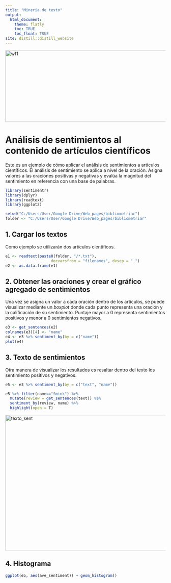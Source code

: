 ---
title: "Mineria de texto"
output: 
  html_document:
    theme: flatly
    toc: TRUE
    toc_float: TRUE
site: distill::distill_website
---

<img src="C:/Users/User/Google Drive/Web_pages/bibliometriar/wf_mineria.png" alt="wf1" title="wf1" width="640" height="225" />

# Análisis de sentimientos al contenido de artículos científicos

Este es un ejemplo de cómo aplicar el análisis de sentimientos a artículos científicos. El análisis de sentimiento se aplica a nivel de la oración. Asigna valores a las oraciones positivas y negativas y evalúa la magnitud del sentimiento en referencia con una base de palabras.

```{r, echo=F, warning=F, message=F, eval=T, results='hide'}
library(sentimentr)
library(dplyr)
library(readtext)
library(ggplot2)

setwd("C:/Users/User/Google Drive/Web_pages/bibliometriar")
folder <- "C:/Users/User/Google Drive/Web_pages/bibliometriar"
```

## 1. Cargar los textos
Como ejemplo se utilizarán dos artículos científicos.

```{r, echo=T, warning=F, message=F, eval=T}
e1 <- readtext(paste0(folder, "/*.txt"),
                    docvarsfrom = "filenames", dvsep = "_")
e2 <- as.data.frame(e1)
```

## 2. Obtener las oraciones y crear el gráfico agregado de sentimientos
Una vez se asigna un valor a cada oración dentro de los artículos, se puede visualizar mediante un *boxplot* donde cada punto representa una oración y la calificación de su sentimiento. Puntaje mayor a 0 representa sentimientos positivos y menor a 0 sentimientos negativos.

```{r, echo=T, warning=F, message=F, eval=T}
e3 <- get_sentences(e2)
colnames(e3)[4] <- "name"
e4 <- e3 %>% sentiment_by(by = c("name"))
plot(e4)
```

## 3. Texto de sentimientos
Otra manera de visualizar los resultados es resaltar dentro del texto los sentimiento positivos y negativos.

```{r, echo=F, warning=F, message=F, eval=T, results='hide'}
e5 <- e3 %>% sentiment_by(by = c("text", "name"))

e5 %>% filter(name=="Smink") %>%
  mutate(review = get_sentences(text)) %$%
  sentiment_by(review, name) %>%
  highlight(open = T)
```

<img src="C:/Users/User/Google Drive/Web_pages/bibliometriar/sent_art_example.png" alt="texto_sent" title="Ejemplo_text_sentimientos" width="640" height="425" />

## 4. Histograma

```{r, echo=T, warning=F, message=F, eval=T}
ggplot(e5, aes(ave_sentiment)) + geom_histogram()
```

